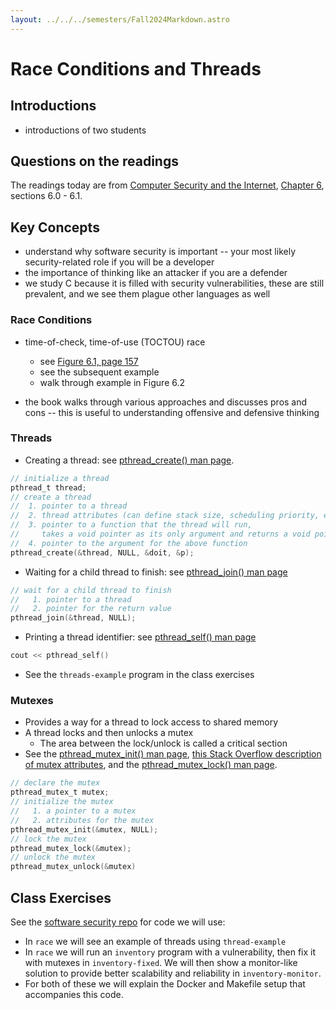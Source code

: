 ```yaml
---
layout: ../../../semesters/Fall2024Markdown.astro
---
```


# Race Conditions and Threads

## Introductions

- introductions of two students

## Questions on the readings

The readings today are from
[Computer Security and the Internet](https://people.scs.carleton.ca/~paulv/toolsjewels.html),
[Chapter 6](https://people.scs.carleton.ca/~paulv/toolsjewels/TJrev1/ch6-rev1.pdf),
sections 6.0 - 6.1.

## Key Concepts

- understand why software security is important -- your most likely
  security-related role if you will be a developer
- the importance of thinking like an attacker if you are a defender
- we study C because it is filled with security vulnerabilities, these are still
  prevalent, and we see them plague other languages as well

### Race Conditions

- time-of-check, time-of-use (TOCTOU) race

  - see
    [Figure 6.1, page 157](https://people.scs.carleton.ca/~paulv/toolsjewels/TJrev1/ch6-rev1.pdf)
  - see the subsequent example
  - walk through example in Figure 6.2

- the book walks through various approaches and discusses pros and cons -- this
  is useful to understanding offensive and defensive thinking

### Threads

- Creating a thread: see
  [pthread_create() man page](https://man7.org/linux/man-pages/man3/pthread_create.3.html).

```c
// initialize a thread
pthread_t thread;
// create a thread
//  1. pointer to a thread
//  2. thread attributes (can define stack size, scheduling priority, etc)
//  3. pointer to a function that the thread will run,
//     takes a void pointer as its only argument and returns a void pointer
//  4. pointer to the argument for the above function
pthread_create(&thread, NULL, &doit, &p);
```

- Waiting for a child thread to finish: see
  [pthread_join() man page](https://man7.org/linux/man-pages/man3/pthread_join.3.html)

```c
// wait for a child thread to finish
//   1. pointer to a thread
//   2. pointer for the return value
pthread_join(&thread, NULL);
```

- Printing a thread identifier: see
  [pthread_self() man page](https://man7.org/linux/man-pages/man3/pthread_self.3.html)

```c
cout << pthread_self()
```

- See the `threads-example` program in the class exercises

### Mutexes

- Provides a way for a thread to lock access to shared memory
- A thread locks and then unlocks a mutex
  - The area between the lock/unlock is called a critical section
- See the
  [pthread_mutex_init() man page](https://man7.org/linux/man-pages/man3/pthread_mutex_init.3p.html),
  [this Stack Overflow description of mutex attributes](https://stackoverflow.com/questions/4252005/what-is-the-attribute-of-a-pthread-mutex),
  and the
  [pthread_mutex_lock() man page](https://man7.org/linux/man-pages/man3/pthread_mutex_lock.3p.html).

```c
// declare the mutex
pthread_mutex_t mutex;
// initialize the mutex
//   1. a pointer to a mutex
//   2. attributes for the mutex
pthread_mutex_init(&mutex, NULL);
// lock the mutex
pthread_mutex_lock(&mutex);
// unlock the mutex
pthread_mutex_unlock(&mutex)
```

## Class Exercises

See the [software security repo](https://github.com/BYU-CS465/software-security)
for code we will use:

- In `race` we will see an example of threads using `thread-example`
- In `race` we will run an `inventory` program with a vulnerability, then fix it
  with mutexes in `inventory-fixed`. We will then show a monitor-like solution
  to provide better scalability and reliability in `inventory-monitor`.
- For both of these we will explain the Docker and Makefile setup that
  accompanies this code.
